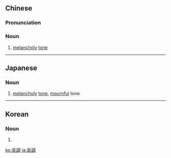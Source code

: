 {{also|哀调}}
==Chinese==
{{zh-forms|s=哀调}}

===Pronunciation===
{{zh-pron
|m=āidiào
|cat=n
}}

===Noun===
{{zh-noun}}

# [[melancholy]] [[tone]]

----

==Japanese==
{{ja-kanjitab|あい|ちょう|yomi=on}}

===Noun===
{{ja-noun|あいちょう}}

# [[melancholy]] [[tone]], [[mournful]] tone
#: {{ja-usex|哀調帯びる旋律|あいちょう おびる せんりつ|a melancholy tune}}

----

==Korean==
{{ko-hanjatab|哀|調}}

===Noun===
{{ko-noun|hj|rv=|hangeul=애조}}

# {{hanja form of|애조|[[melancholy]] [[tone]]}}

[[ko:哀調]]
[[ja:哀調]]